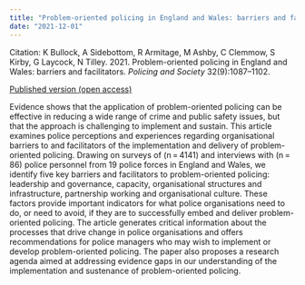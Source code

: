 ```yaml
---
title: "Problem-oriented policing in England and Wales: barriers and facilitators"
date: "2021-12-01"
---
```


Citation: K Bullock, A Sidebottom, R Armitage, M Ashby, C Clemmow, S Kirby, G Laycock, N Tilley. 2021. Problem-oriented policing in England and Wales: barriers and facilitators. _Policing and Society_ 32(9):1087--1102.

[Published version (open access)](https://doi.org/10.1080/10439463.2021.2003361){.btn .btn-primary}

Evidence shows that the application of problem-oriented policing can be effective in reducing a wide range of crime and public safety issues, but that the approach is challenging to implement and sustain. This article examines police perceptions and experiences regarding organisational barriers to and facilitators of the implementation and delivery of problem-oriented policing. Drawing on surveys of (n = 4141) and interviews with (n = 86) police personnel from 19 police forces in England and Wales, we identify five key barriers and facilitators to problem-oriented policing: leadership and governance, capacity, organisational structures and infrastructure, partnership working and organisational culture. These factors provide important indicators for what police organisations need to do, or need to avoid, if they are to successfully embed and deliver problem-oriented policing. The article generates critical information about the processes that drive change in police organisations and offers recommendations for police managers who may wish to implement or develop problem-oriented policing. The paper also proposes a research agenda aimed at addressing evidence gaps in our understanding of the implementation and sustenance of problem-oriented policing.
